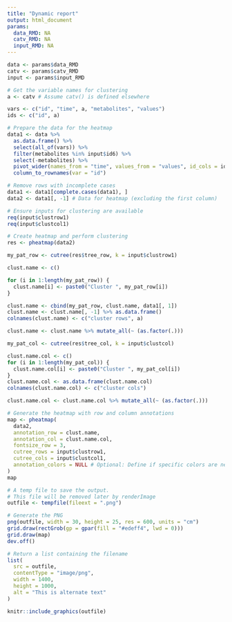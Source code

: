 ```yaml
---
title: "Dynamic report"
output: html_document
params:
  data_RMD: NA
  catv_RMD: NA
  input_RMD: NA
---
```


```r
data <- params$data_RMD
catv <- params$catv_RMD
input <- params$input_RMD
```


```r
# Get the variable names for clustering
a <- catv # Assume catv() is defined elsewhere

vars <- c("id", "time", a, "metabolites", "values")
ids <- c("id", a)

# Prepare the data for the heatmap
data1 <- data %>%
  as.data.frame() %>%
  select(all_of(vars)) %>%
  filter(metabolites %in% input$id6) %>%
  select(-metabolites) %>%
  pivot_wider(names_from = "time", values_from = "values", id_cols = ids) %>%
  column_to_rownames(var = "id")

# Remove rows with incomplete cases
data1 <- data1[complete.cases(data1), ]
data2 <- data1[, -1] # Data for heatmap (excluding the first column)

# Ensure inputs for clustering are available
req(input$clustrow1)
req(input$clustcol1)

# Create heatmap and perform clustering
res <- pheatmap(data2)

my_pat_row <- cutree(res$tree_row, k = input$clustrow1)

clust.name <- c()

for (i in 1:length(my_pat_row)) {
  clust.name[i] <- paste0("Cluster ", my_pat_row[i])
}

clust.name <- cbind(my_pat_row, clust.name, data1[, 1])
clust.name <- clust.name[, -1] %>% as.data.frame()
colnames(clust.name) <- c("cluster rows", a)

clust.name <- clust.name %>% mutate_all(~ (as.factor(.)))

my_pat_col <- cutree(res$tree_col, k = input$clustcol)

clust.name.col <- c()
for (i in 1:length(my_pat_col)) {
  clust.name.col[i] <- paste0("Cluster ", my_pat_col[i])
}
clust.name.col <- as.data.frame(clust.name.col)
colnames(clust.name.col) <- c("cluster cols")

clust.name.col <- clust.name.col %>% mutate_all(~ (as.factor(.)))

# Generate the heatmap with row and column annotations
map <- pheatmap(
  data2,
  annotation_row = clust.name,
  annotation_col = clust.name.col,
  fontsize_row = 3,
  cutree_rows = input$clustrow1,
  cutree_cols = input$clustcol1,
  annotation_colors = NULL # Optional: Define if specific colors are needed
)
map

# A temp file to save the output.
# This file will be removed later by renderImage
outfile <- tempfile(fileext = ".png")

# Generate the PNG
png(outfile, width = 30, height = 25, res = 600, units = "cm")
grid.draw(rectGrob(gp = gpar(fill = "#edeff4", lwd = 0)))
grid.draw(map)
dev.off()

# Return a list containing the filename
list(
  src = outfile,
  contentType = "image/png",
  width = 1400,
  height = 1000,
  alt = "This is alternate text"
)


```


```r
knitr::include_graphics(outfile)
```
